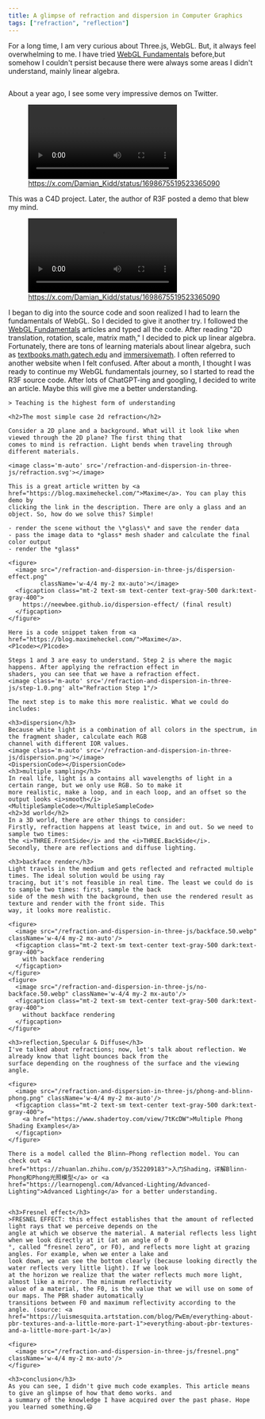 ```yaml
---
title: A glimpse of refraction and dispersion in Computer Graphics
tags: ["refraction", "reflection"]
---
```



<div class="w-full">
  <p className="prose dark:prose-invert prose-slate flex flex-row items-center">
    For a long time, I am very curious about Three.js, WebGL. But, it always
    feel overwhelming to me. I have tried
    <a href="https://webglfundamentals.org/">WebGL Fundamentals</a> before,but somehow I couldn't persist because there
    were always some areas I didn't understand, mainly linear algebra.
  </p>
  <img src="/refraction-and-dispersion-in-three-js/twitter-01.png" alt=""/>
  <p>
    About a year ago, I see some very impressive demos on Twitter.
    <figure>
      <video src="/refraction-and-dispersion-in-three-js/demo-01.mp4" autoPlay={true} loop={true}
             className='w-2/6 my-2 mx-auto'></video>
      <figcaption class="mt-2 text-sm text-center text-gray-500 dark:text-gray-400">
        <a
          href="https://x.com/Damian_Kidd/status/1698675519523365090">https://x.com/Damian_Kidd/status/1698675519523365090</a>
      </figcaption>
    </figure>
    This was a C4D project. Later, the author of R3F posted a demo that blew my mind.
    <figure>
      <video src="/refraction-and-dispersion-in-three-js/demo-02.mp4" autoPlay={true} loop={true}
             className='w-2/6 my-2 mx-auto'></video>
      <figcaption class="mt-2 text-sm text-center text-gray-500 dark:text-gray-400">
        <a
          href="https://x.com/0xca0a/status/1698798813517942924">https://x.com/Damian_Kidd/status/1698675519523365090</a>
      </figcaption>
    </figure>
    I began to dig into the source code and soon realized I had to learn the fundamentals of WebGL. So I decided to give
    it another try. I followed the <a href="https://webglfundamentals.org/">WebGL Fundamentals</a> articles and typed
    all the code. After reading "2D translation, rotation, scale, matrix math," I decided to pick up linear algebra.
    Fortunately, there are tons of learning materials about linear algebra, such as <a
    href="https://textbooks.math.gatech.edu/ila/index.html">textbooks.math.gatech.edu</a> and <a
    href="https://immersivemath.com/ila/index.html">immersivemath</a>. I often referred to another website when I felt
    confused. After about a month, I thought I was ready to continue my WebGL fundamentals journey, so I started to read
    the R3F source code. After lots of ChatGPT-ing and googling, I decided to write an article. Maybe this will give me
    a better understanding.

    > Teaching is the highest form of understanding

    <h2>The most simple case 2d refraction</h2>

    Consider a 2D plane and a background. What will it look like when viewed through the 2D plane? The first thing that
    comes to mind is refraction. Light bends when traveling through different materials.

    <image class='m-auto' src='/refraction-and-dispersion-in-three-js/refraction.svg'></image>

    This is a great article written by <a href="https://blog.maximeheckel.com/">Maxime</a>. You can play this demo by
    clicking the link in the description. There are only a glass and an object. So, how do we solve this? Simple!

    - render the scene without the \*glass\* and save the render data
    - pass the image data to *glass* mesh shader and calculate the final color output
    - render the *glass*

    <figure>
      <image src="/refraction-and-dispersion-in-three-js/dispersion-effect.png"
             className='w-4/4 my-2 mx-auto'></image>
      <figcaption class="mt-2 text-sm text-center text-gray-500 dark:text-gray-400">
        https://neewbee.github.io/dispersion-effect/ (final result)
      </figcaption>
    </figure>

    Here is a code snippet taken from <a href="https://blog.maximeheckel.com/">Maxime</a>.
    <P1code></P1code>

    Steps 1 and 3 are easy to understand. Step 2 is where the magic happens. After applying the refraction effect in
    shaders, you can see that we have a refraction effect.
    <image class='m-auto' src='/refraction-and-dispersion-in-three-js/step-1.0.png' alt="Refraction Step 1"/>

    The next step is to make this more realistic. What we could do includes:

    <h3>dispersion</h3>
    Because white light is a combination of all colors in the spectrum, in the fragment shader, calculate each RGB
    channel with different IOR values.
    <image class='m-auto' src='/refraction-and-dispersion-in-three-js/dispersion.png'></image>
    <DispersionCode></DispersionCode>
    <h3>multiple sampling</h3>
    In real life, light is a contains all wavelengths of light in a certain range, but we only use RGB. So to make it
    more realistic, make a loop, and in each loop, and an offset so the output looks <i>smooth</i>
    <MultipleSampleCode></MultipleSampleCode>
    <h2>3d world</h2>
    In a 3D world, there are other things to consider:
    Firstly, refraction happens at least twice, in and out. So we need to sample two times:
    the <i>THREE.FrontSide</i> and the <i>THREE.BackSide</i>.
    Secondly, there are reflections and diffuse lighting.

    <h3>backface render</h3>
    Light travels in the medium and gets reflected and refracted multiple times. The ideal solution would be using ray
    tracing, but it's not feasible in real time. The least we could do is to sample two times: first, sample the back
    side of the mesh with the background, then use the rendered result as texture and render with the front side. This
    way, it looks more realistic.

    <figure>
      <image src="/refraction-and-dispersion-in-three-js/backface.50.webp" className='w-4/4 my-2 mx-auto'/>
      <figcaption class="mt-2 text-sm text-center text-gray-500 dark:text-gray-400">
        with backface rendering
      </figcaption>
    </figure>
    <figure>
      <image src="/refraction-and-dispersion-in-three-js/no-backface.50.webp" className='w-4/4 my-2 mx-auto'/>
      <figcaption class="mt-2 text-sm text-center text-gray-500 dark:text-gray-400">
        without backface rendering
      </figcaption>
    </figure>

    <h3>reflection,Specular & Diffuse</h3>
    I've talked about refractions; now, let's talk about reflection. We already know that light bounces back from the
    surface depending on the roughness of the surface and the viewing angle.

    <figure>
      <image src="/refraction-and-dispersion-in-three-js/phong-and-blinn-phong.png" className='w-4/4 my-2 mx-auto'/>
      <figcaption class="mt-2 text-sm text-center text-gray-500 dark:text-gray-400">
        <a href="https://www.shadertoy.com/view/7tKcDW">Multiple Phong Shading Examples</a>
      </figcaption>
    </figure>

    There is a model called the Blinn–Phong reflection model. You can check out <a
    href="https://zhuanlan.zhihu.com/p/352209183">入门Shading，详解Blinn-Phong和Phong光照模型</a> or <a
    href="https://learnopengl.com/Advanced-Lighting/Advanced-Lighting">Advanced Lighting</a> for a better understanding.


    <h3>Fresnel effect</h3>
    >FRESNEL EFFECT: this effect establishes that the amount of reflected light rays that we perceive depends on the
    angle at which we observe the material. A material reflects less light when we look directly at it (at an angle of 0
    °, called “fresnel zero”, or F0), and reflects more light at grazing angles. For example, when we enter a lake and
    look down, we can see the bottom clearly (because looking directly the water reflects very little light). If we look
    at the horizon we realize that the water reflects much more light, almost like a mirror. The minimum reflectivity
    value of a material, the F0, is the value that we will use on some of our maps. The PBR shader automatically
    transitions between F0 and maximum reflectivity according to the angle. (source: <a
    href="https://luismesquita.artstation.com/blog/PwEm/everything-about-pbr-textures-and-a-little-more-part-1">everything-about-pbr-textures-and-a-little-more-part-1</a>)

    <figure>
      <image src="/refraction-and-dispersion-in-three-js/fresnel.png" className='w-4/4 my-2 mx-auto'/>
    </figure>

    <h3>conclusion</h3>
    As you can see, I didn't give much code examples. This article means to give an glimpse of how that demo works. and
    a summary of the knowledge I have acquired over the past phase. Hope you learned something.😄

  </p>

</div>
